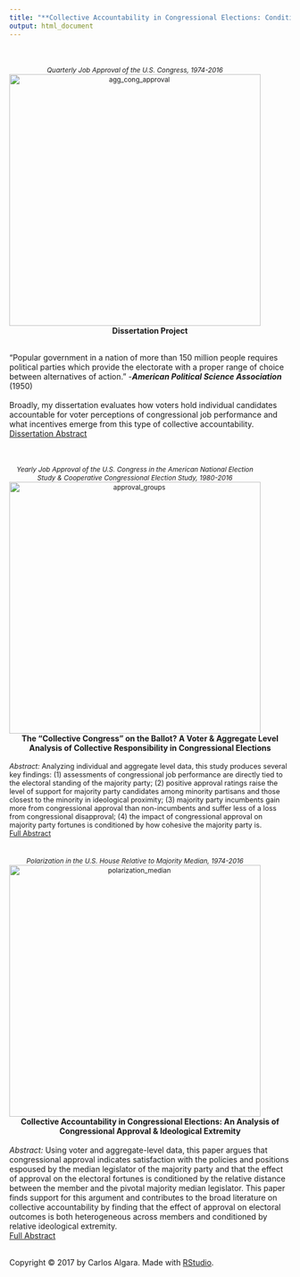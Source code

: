 ```yaml
---
title: "**Collective Accountability in Congressional Elections: Conditions of Accountability & Implications for Legislative Incentives**"
output: html_document
---
```


<style type="text/css">

h1.title {
  font-size: 28px;
  color: DarkRed;
  text-align: center;
}
</style>

  </script>
  <br/><br/>
  <div class="column">
  <div class="col-xs-10 col-sm-7 text-center">
  <div style='width: 450px; text-align: center; font-size: 85%;'>*Quarterly Job Approval of the U.S. Congress, 1974-2016* <br>
  <img src="/Users/carlosalgara/Dropbox/Github_Website/calgara.github.io/figures/cong_approval_aggregate_annotated.png" alt="agg_cong_approval" style="width:450px;" align = "top"/></div></div>
  </div>
  
  <center> **Dissertation Project** </center><br/>
"Popular government in a nation of more than 150 million people requires political parties which provide the electorate with a proper range of choice between alternatives of action." -***American Political Science Association*** (1950)<br/>
<br/>
Broadly, my dissertation evaluates how voters hold individual candidates accountable for voter perceptions of congressional job performance and what incentives emerge from this type of collective accountability.  
<left> [Dissertation Abstract]("https://calgara.github.io/dissertation_abstract.pdf") </left>   

  </script>
  <br/><br/>
  <div class="column">
  <div class="col-xs-10 col-sm-7 text-center">
  <div style='width: 450px; text-align: center; font-size: 85%;'>*Yearly Job Approval of the U.S. Congress in the American National Election Study & Cooperative Congressional Election Study, 1980-2016* <br>
  <img src="/Users/carlosalgara/Dropbox/Github_Website/calgara.github.io/figures/cong_approval_partisan_groups.png" alt="approval_groups" style="width:450px;" align = "top"/></div></div>
  </div>
<center> **The "Collective Congress" on the Ballot? A Voter & Aggregate Level Analysis of Collective Responsibility in Congressional Elections** </center><br/>
  <div style='font-size: 89.9%;'> *Abstract:* Analyzing individual and aggregate level data, this study produces several key findings: (1) assessments of congressional job performance are directly tied to the electoral standing of the majority party; (2) positive approval ratings raise the level of support for majority party candidates among minority partisans and those closest to the minority in ideological proximity; (3) majority party incumbents gain more from congressional approval than non-incumbents and suffer less of a loss from congressional disapproval; (4) the impact of congressional approval on majority party fortunes is conditioned by how cohesive the majority party is.
  <br/>
<left> [Full Abstract]("https://calgara.github.io/Algara_Prospectus_Ch1_Spring2017.pdf") </left> </div></div>
  </div>

  </script>
  <br/><br/>
  <div class="column">
  <div class="col-xs-10 col-sm-7 text-center">
  <div style='width: 450px; text-align: center; font-size: 85%;'>*Polarization in the U.S. House Relative to Majority Median, 1974-2016* <br>
  <img src="/Users/carlosalgara/Dropbox/Github_Website/calgara.github.io/figures/house_histogram_directional_distance.png" alt="polarization_median" style="width:450px;" align = "top"/></div></div>
  </div>
  <center> **Collective Accountability in Congressional Elections: An Analysis of Congressional Approval & Ideological Extremity** </center><br/>
  *Abstract:* Using voter and aggregate-level data, this paper argues that congressional approval indicates satisfaction with the policies and positions espoused by the median legislator of the majority party and that the effect of approval on the electoral fortunes is conditioned by the relative distance between the member and the pivotal majority median legislator. This paper finds support for this argument and contributes to the broad literature on collective accountability by finding that the effect of approval on electoral outcomes is both heterogeneous across members and conditioned by relative ideological extremity.
<br/>
<left> [Full Abstract]("https://calgara.github.io/Algara_Prospectus_Ch2_Spring2017.pdf") </left>
<br/>
<br/>
<p>Copyright &copy; 2017 by Carlos Algara. Made with [RStudio](http://http://rstudio.com/).</p>